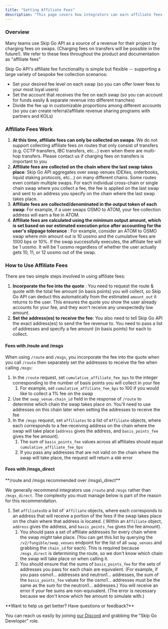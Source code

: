 ```yaml
---
title: "Setting Affiliate Fees"
description: "This page covers how integrators can earn affiliate fees on swaps."
---
```


### Overview

Many teams use Skip Go API as a source of a revenue for their project by charging fees on swaps. (Charging fees on transfers will be possible in the future!). We refer to these fees throughout the product and documentation as "affiliate fees"

Skip Go API's affiliate fee functionality is simple but flexible -- supporting a large variety of bespoke fee collection scenarios:

* Set your desired fee level on each swap (so you can offer lower fees to your most loyal users)
* Set the account that receives the fee on each swap (so you can account for funds easily & separate revenue into different tranches)
* Divide the fee up in customizable proportions among different accounts (so you can create referral/affiliate revenue sharing programs with partners and KOLs)

### Affiliate Fees Work

1. **At this time, affiliate fees can only be collected on swaps**. We do not support collecting affiliate fees on routes that only consist of transfers (e.g. CCTP transfers, IBC transfers, etc...) even when there are multi-hop transfers. Please contact us if charging fees on transfers is important to you
2. **Affiliate fees are collected on the chain where the last swap takes place**: Skip Go API aggregates over swap venues (DEXes, orderbooks, liquid staking protocols, etc...) on many different chains. Some routes even contain multiple swaps. For each individual cross-chain or single chain swap where you collect a fee, the fee is applied on the last swap and sent to an address you specify on the chain where the last swap takes place.
3. **Affiliate fees are collected/denominated in the output token of each swap**: For example, if a user swaps OSMO to ATOM, your fee collection address will earn a fee in ATOM.
4. **Affiliate fees are calculated using the minimum output amount, which is set based on our estimated execution price after accounting for the user's slippage tolerance** : For example, consider an ATOM to OSMO swap where min amount out is 10 uosmo and the cumulative fees are 1000 bps or 10%. If the swap successfully executes, the affiliate fee will be 1 uosmo. It will be 1 uosmo regardless of whether the user actually gets 10, 11, or 12 uosmo out of the swap.

### How to Use Affiliate Fees

There are two simple steps involved in using affiliate fees: 

1. **Incorporate the fee into the quote** : You need to request the route & quote with the total fee amount (in basis points) you will collect, so Skip Go API can deduct this automatically from the estimated `amount_out` it returns to the user. This ensures the quote you show the user already accounts for your fee, and they won't receive any unexpectedly low amount.
2. **Set the address(es) to receive the fee**: You also need to tell Skip Go API the exact address(es) to send the fee revenue to. You need to pass a list of addresses and specify a fee amount (in basis points) for each to collect.

#### Fees with /route and /msgs

When using `/route` and `/msgs`, you incorporate the fee into the quote when you call `/route` then separately set the addresses to receive the fee when calling `/msgs`: 

1. In the `/route` request, set `cumulative_affiliate_fee_bps` to the integer corresponding to the number of basis points you will collect in your fee  
   1. For example, set `cumulative_affiliate_fee_bps` to 100 if you would like to collect a 1% fee on the swap
2. Use the `swap_venue.chain_id` field in the response of `/route` to determine which chain the swap takes place on. You'll need to use addresses on this chain later when setting the addresses to receive the fee
3. In the `/msgs` request, set `affiliates` to a list of `Affiliate` objects, where each corresponds to a fee-receiving address on the chain where the swap will take place (`address` gives the address, and `basis_points_fee` gives the fee amount).  
   1. The sum of `basis_points_fee` values across all affiliates should equal `cumulative_affiliate_fee_bps`  
   2. If you pass any addresses that are not valid on the chain where the swap will take place, the request will return a `400` error

#### Fees with /msgs\_direct


 <Info>
 **/route and /msgs recommended over /msgs\_direct**
 
 We generally recommend integrators use `/route` and `/msgs` rather than `/msgs_direct`. The complexity you must manage below is part of the reason for this recommendation.
</Info>

1. Set `affiliates`to a list of\` `Affiliate` objects, where each corresponds to an address that will receive a portion of the fees if the swap takes place on the chain where that address is located. ( Within an `Affiliate` object, `address` gives the address, and `basis_points_fee` gives the fee amount).  
   1. You should pass a set of affiliate addresses for every chain where the swap _might_ take place. (You can get this list by querying the `/v2/fungible/swap_venues` endpoint for the list of all `swap_venues` and grabbing the `chain_id` for each). This is required because `/msgs_direct` is determining the route, so we don't know which chain the swap will take place on when calling it.  
   2. You should ensure that the sums of `basis_points_fee` for the sets of addresses you pass for each chain are equivalent. (For example, if you pass osmo1... addresses and neutron1... addresses, the sum of the `basis_points_fee` values for the osmo1... addresses must be the same as the sum for the neutron1... addresses.) You will receive an error if your fee sums are non-equivalent. (The error is necessary because we don't know which fee amount to simulate with.)

<Check>
 **Want to help us get better? Have questions or feedback?**
 
 You can reach us easily by joining [our Discord](https://skip.build/discord) and grabbing the "Skip Go Developer" role.
 </Check>